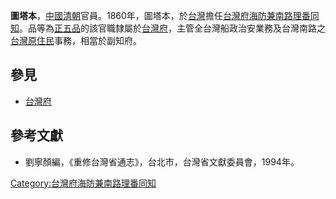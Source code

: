 '''圖塔本'''，[[中國|中國]][[清朝|清朝]]官員。1860年，圖塔本，於[[台灣|台灣]]擔任[[台灣府海防兼南路理番同知|台灣府海防兼南路理番同知]]。品等為[[正五品|正五品]]的該官職隸屬於[[台灣府|台灣府]]，主管全台灣船政治安業務及台灣南路之[[台灣原住民|台灣原住民]]事務，相當於副知府。
{{start box}}
{{s-before|[[何_(佚名)|何 (佚名)]]}}
{{s-title|[[台灣府海防兼南路理番同知|台灣府海防兼南路理番同知]]|1860年上任}}
{{s-after|[[秦煦|秦煦]]}}
{{end box}}

==參見==
*[[台灣府|台灣府]]

==參考文獻==
*劉寧顏編，《重修台灣省通志》，台北市，台灣省文獻委員會，1994年。

[[Category:台灣府海防兼南路理番同知|Category:台灣府海防兼南路理番同知]]